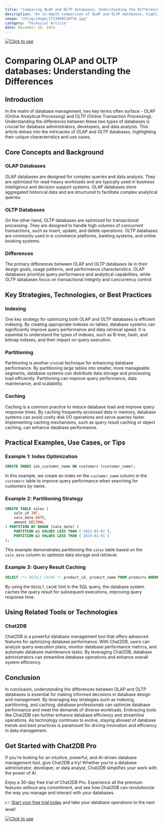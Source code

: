 ```yaml
---
title: "Comparing OLAP and OLTP databases: Understanding the Differences"
description: "An in-depth comparison of OLAP and OLTP databases, highlighting their unique characteristics and use cases."
image: "/blog/image/1733800210754.jpg"
category: "Technical Article"
date: December 10, 2024
---
```

[![Click to use](/image/blog/bg/chat2db1.png)](https://app.chat2db.ai/)
# Comparing OLAP and OLTP databases: Understanding the Differences


<Authors date="December 10, 2024">
  <Author name="Jing" link="https://chat2db.ai" />
</Authors>

## Introduction

In the realm of database management, two key terms often surface - OLAP (Online Analytical Processing) and OLTP (Online Transaction Processing). Understanding the differences between these two types of databases is crucial for database administrators, developers, and data analysts. This article delves into the intricacies of OLAP and OLTP databases, highlighting their unique characteristics and use cases.

## Core Concepts and Background

### OLAP Databases

OLAP databases are designed for complex queries and data analysis. They are optimized for read-heavy workloads and are typically used in business intelligence and decision support systems. OLAP databases store aggregated historical data and are structured to facilitate complex analytical queries.

### OLTP Databases

On the other hand, OLTP databases are optimized for transactional processing. They are designed to handle high volumes of concurrent transactions, such as insert, update, and delete operations. OLTP databases are commonly used in e-commerce platforms, banking systems, and online booking systems.

### Differences

The primary differences between OLAP and OLTP databases lie in their design goals, usage patterns, and performance characteristics. OLAP databases prioritize query performance and analytical capabilities, while OLTP databases focus on transactional integrity and concurrency control.

## Key Strategies, Technologies, or Best Practices

### Indexing

One key strategy for optimizing both OLAP and OLTP databases is efficient indexing. By creating appropriate indexes on tables, database systems can significantly improve query performance and data retrieval speed. It is essential to understand the types of indexes, such as B-tree, hash, and bitmap indexes, and their impact on query execution.

### Partitioning

Partitioning is another crucial technique for enhancing database performance. By partitioning large tables into smaller, more manageable segments, database systems can distribute data storage and processing load efficiently. Partitioning can improve query performance, data maintenance, and scalability.

### Caching

Caching is a common practice to reduce database load and improve query response times. By caching frequently accessed data in memory, database systems can avoid costly disk I/O operations and serve queries faster. Implementing caching mechanisms, such as query result caching or object caching, can enhance database performance.

## Practical Examples, Use Cases, or Tips

### Example 1: Index Optimization

```sql
CREATE INDEX idx_customer_name ON customers (customer_name);
```

In this example, we create an index on the `customer_name` column in the `customers` table to improve query performance when searching for customers by name.

### Example 2: Partitioning Strategy

```sql
CREATE TABLE sales (
    sale_id INT,
    sale_date DATE,
    amount DECIMAL
) PARTITION BY RANGE (sale_date) (
    PARTITION p1 VALUES LESS THAN ('2022-01-01'),
    PARTITION p2 VALUES LESS THAN ('2023-01-01')
);
```

This example demonstrates partitioning the `sales` table based on the `sale_date` column to optimize data storage and retrieval.

### Example 3: Query Result Caching

```sql
SELECT /*+ RESULT_CACHE */ product_id, product_name FROM products WHERE category_id = 1;
```

By using the `RESULT_CACHE` hint in the SQL query, the database system caches the query result for subsequent executions, improving query response time.

## Using Related Tools or Technologies

### Chat2DB

Chat2DB is a powerful database management tool that offers advanced features for optimizing database performance. With Chat2DB, users can analyze query execution plans, monitor database performance metrics, and automate database maintenance tasks. By leveraging Chat2DB, database administrators can streamline database operations and enhance overall system efficiency.

## Conclusion

In conclusion, understanding the differences between OLAP and OLTP databases is essential for making informed decisions in database design and management. By leveraging key strategies such as indexing, partitioning, and caching, database professionals can optimize database performance and meet the demands of diverse workloads. Embracing tools like Chat2DB can further enhance database efficiency and streamline operations. As technology continues to evolve, staying abreast of database trends and best practices is paramount for driving innovation and efficiency in data management.


## Get Started with Chat2DB Pro

If you're looking for an intuitive, powerful, and AI-driven database management tool, give Chat2DB a try! Whether you're a database administrator, developer, or data analyst, Chat2DB simplifies your work with the power of AI.

Enjoy a 30-day free trial of Chat2DB Pro. Experience all the premium features without any commitment, and see how Chat2DB can revolutionize the way you manage and interact with your databases.

👉 [Start your free trial today](https://app.chat2db.ai/) and take your database operations to the next level!

[![Click to use](/image/blog/bg/chat2db.jpg)](https://app.chat2db.ai/)